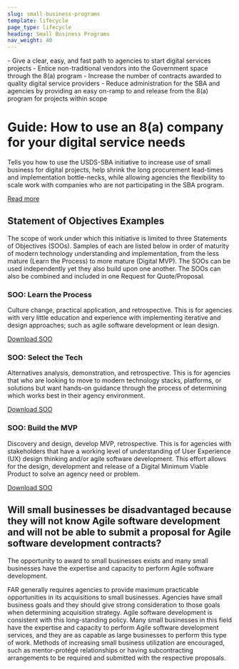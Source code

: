 ```yaml
---
slug: small-business-programs
template: lifecycle
page_type: lifecycle
heading: Small Business Programs
nav_weight: 40
---
```

<Summary>
- Give a clear, easy, and fast path to agencies to start digital services projects
- Entice non-traditional vendors into the Government space through the 8(a) program
- Increase the number of contracts awarded to quality digital service providers
- Reduce administration for the SBA and agencies by providing an easy on-ramp to and release from the 8(a) program for projects within scope
</Summary>

# Guide: How to use an 8(a) company for your digital service needs

Tells you how to use the USDS-SBA initiative to increase use of small business for digital projects, help shrink the long procurement lead-times and implementation bottle-necks, while allowing agencies the flexibility to scale work with companies who are not participating in the SBA program.

[Read more](/assets/8(a)/USDS-HowTo8a.pdf)

## Statement of Objectives Examples

The scope of work under which this initiative is limited to three Statements of Objectives (SOOs). Samples of each are listed below in order of maturity of modern technology understanding and implementation, from the less mature (Learn the Process) to more mature (Digital MVP). The SOOs can be used independently yet they also build upon one another. The SOOs can also be combined and included in one Request for Quote/Proposal.

### SOO: Learn the Process

Culture change, practical application, and retrospective. This is for agencies with very little education and experience with implementing iterative and design approaches; such as agile software development or lean design.

[Download SOO](/assets/8(a)/USDS-LearnTheProcessSOO.docx)

### SOO: Select the Tech

Alternatives analysis, demonstration, and retrospective. This is for agencies that who are looking to move to modern technology stacks, platforms, or solutions but want hands-on guidance through the process of determining which works best in their agency environment.

[Download SOO](/assets/8(a)/USDS-SelectYourTechSOO.docx)

### SOO: Build the MVP

Discovery and design, develop MVP, retrospective. This is for agencies with stakeholders that have a working level of understanding of User Experience (UX) design thinking and/or agile software development. This effort allows for the design, development and release of a Digital Minimum Viable Product to solve an agency need or problem.

[Download SOO](/assets/8(a)/USDS-BuildAnMVP_SOO.docx)

## Will small businesses be disadvantaged because they will not know Agile software development and will not be able to submit a proposal for Agile software development contracts?

The opportunity to award to small businesses exists and many small businesses have the expertise and capacity to perform Agile software development.

FAR generally requires agencies to provide maximum practicable opportunities in its acquisitions to small businesses. Agencies have small business goals and they should give strong consideration to those goals when determining acquisition strategy. Agile software development is consistent with this long-standing policy. Many small businesses in this field have the expertise and capacity to perform Agile software development services, and they are as capable as large businesses to perform this type of work. Methods of increasing small business utilization are encouraged, such as mentor-protégé relationships or having subcontracting arrangements to be required and submitted with the respective proposals.
